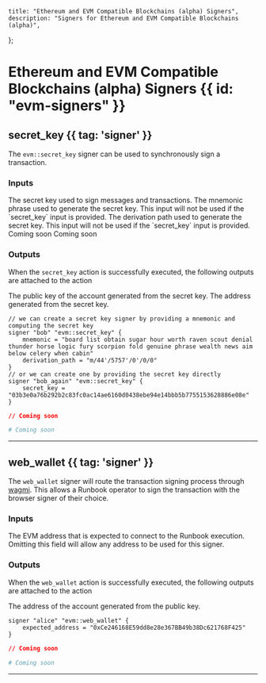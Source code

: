     title: "Ethereum and EVM Compatible Blockchains (alpha) Signers",
    description: "Signers for Ethereum and EVM Compatible Blockchains (alpha)",
};

# Ethereum and EVM Compatible Blockchains (alpha) Signers {{ id: "evm-signers" }}



## secret_key {{ tag: 'signer' }}

The `evm::secret_key` signer can be used to synchronously sign a transaction.

### Inputs

<Properties>


  <Property name="secret_key" type="">
    The secret key used to sign messages and transactions.
  </Property>


  <Property name="mnemonic" type="">
    The mnemonic phrase used to generate the secret key. This input will not be used if the `secret_key` input is provided.
  </Property>


  <Property name="derivation_path" type="">
    The derivation path used to generate the secret key. This input will not be used if the `secret_key` input is provided.
  </Property>


  <Property name="is_encrypted" type="">
    Coming soon
  </Property>


  <Property name="password" type="">
    Coming soon
  </Property>


</Properties>

### Outputs

<Note>

When the `secret_key` action is successfully executed, the following outputs are attached to the action

</Note>

<Properties>


  <Property name="public_key">
    The public key of the account generated from the secret key.
  </Property>


  <Property name="address">
    The address generated from the secret key.
  </Property>


</Properties>

<CodeGroup title="Example using secret_key">


```hcl {{ title: 'main.tx' }}
// we can create a secret key signer by providing a mnemonic and computing the secret key
signer "bob" "evm::secret_key" {
    mnemonic = "board list obtain sugar hour worth raven scout denial thunder horse logic fury scorpion fold genuine phrase wealth news aim below celery when cabin"
    derivation_path = "m/44'/5757'/0'/0/0"
}
// or we can create one by providing the secret key directly
signer "bob_again" "evm::secret_key" {
    secret_key = "03b3e0a76b292b2c83fc0ac14ae6160d0438ebe94e14bbb5b7755153628886e08e"
}

```


```json {{ title: 'main.json' }}
// Coming soon
```

```yaml {{ title: 'main.yaml' }}
# Coming soon
```

</CodeGroup>

---


## web_wallet {{ tag: 'signer' }}

The `web_wallet` signer will route the transaction signing process through [wagmi](https://wagmi.sh/).
This allows a Runbook operator to sign the transaction with the browser signer of their choice.

### Inputs

<Properties>


  <Property name="expected_address" type="">
    The EVM address that is expected to connect to the Runbook execution. Omitting this field will allow any address to be used for this signer.
  </Property>


</Properties>

### Outputs

<Note>

When the `web_wallet` action is successfully executed, the following outputs are attached to the action

</Note>

<Properties>


  <Property name="address">
    The address of the account generated from the public key.
  </Property>


</Properties>

<CodeGroup title="Example using web_wallet">


```hcl {{ title: 'main.tx' }}
signer "alice" "evm::web_wallet" {
    expected_address = "0xCe246168E59dd8e28e367BB49b38Dc621768F425"
}

```


```json {{ title: 'main.json' }}
// Coming soon
```

```yaml {{ title: 'main.yaml' }}
# Coming soon
```

</CodeGroup>

---

